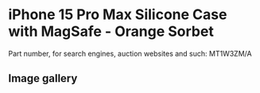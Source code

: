 # iPhone 15 Pro Max Silicone Case with MagSafe - Orange Sorbet

Part number, for search engines, auction websites and such: MT1W3ZM/A

## Image gallery

<div style={{ width: "768px" }}>
  <GalleryComponent
    images={[
      {
        original: "/everysource/MT1W3",
        thumbnail: "/everypreview/MT1W3",
      },
      {
        original: "/everysource/MT1W3_AV1",
        thumbnail: "/everypreview/MT1W3_AV1",
      },
      {
        original: "/everysource/MT1W3_AV2",
        thumbnail: "/everypreview/MT1W3_AV2",
      },
      {
        original: "/everysource/MT1W3_AV3",
        thumbnail: "/everypreview/MT1W3_AV3",
      }
    ]}
  />
</div>